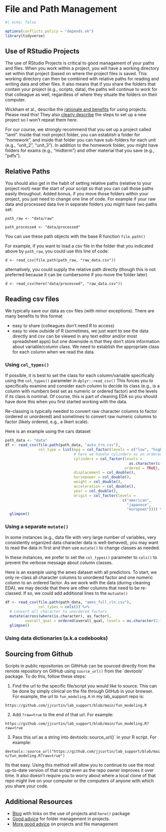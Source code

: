 # File and Path Management

```r
#| echo: false

options(conflicts.policy = "depends.ok")
library(tidyverse)
```

## Use of RStudio Projects
The use of RStudio Projects is critical to good managament of your paths and files.  When you work within a project, you will have a working directory set within that project (based on where the project files is saved.  This working directory can then be combined with relative paths for reading and writing data and other files.   It also means that if you share the folders that contain your project (e.g., scripts, data), the paths will continue to work for that colleague as well, regardless of where they situate the folders on their computer.

Wickham et al., describe the [rationale and benefits](https://r4ds.hadley.nz/workflow-scripts.html#projects) for using projects.  Please read this!   They also [clearly describe](https://r4ds.hadley.nz/workflow-scripts.html#rstudio-projects) the steps to set up a new project so I won't repeat them here. 

For our course, we strongly recommend that you set up a project called "iaml".  Inside that root project folder, you can establish a folder for "homework", and inside that folder you can have sub-folders for each unit (e.g., "unit_2", "unit_3"). In addition to the homework folder, you might have folders for exams (e.g., "midterm") and other material that you save (e.g., "pdfs").

## Relative Paths       
You should also get in the habit of setting relative paths (relative to your project root) near the start of your script so that you can call those paths easily throughout.  Added bonus, if you move those folders within your project, you just need to change one line of code.  For example if your raw data and processed data live in separate folders you might have two paths set:

`path_raw <- "data/raw"`

`path_processed <- "data/processed"`

You can use these path objects with the base R function `file.path()`  

For example, if you want to load a csv file in the folder that you indicated above by `path_raw`, you could use this line of code:

`d <- read_csv(file.path(path_raw, "raw_data.csv"))`

alternatively, you could supply the relative path directly (though this is not preferred because it can be cumbersome if you move the folder later)

`d <- read_csv(here("data/processed", "raw_data.csv"))`

## Reading csv files

We typically save our data as csv files (with minor exceptions).  There are many benefits to this format

- easy to share (colleagues don't need R to access)
- easy to view outside of R (sometimes, we just want to see the data directly and csv can be viewed in any text editor and/or most spreadsheet apps) but one downside is that they don't store information about variable/column class.  We need to establish the appropriate class for each column when we read the data.

### Using `col_types()`

If possible, it is best to set the class for each column/variable specifically using
the `col_types()` parameter in `dplyr::read_csv()`  This forces you to specifically examine and consider each column to decide its class (e.g., is a column with numbers best set as numeric or ordered factor) and the levels if its class is nominal.  Of course, this is part of cleaning EDA so you should have done this when you first started working with the data.

Re-classing is typically needed to convert raw character columns to factor (ordered or unordered) and sometimes to convert raw numeric columns to factor (likely ordered, e.g., a likert scale). 

Here is an example using the cars dataset

```r
path_data <- "data"
df <- read_csv(file.path(path_data, "auto_trn.csv"),
               col_type = list(mpg = col_factor(levels = c("low", "high")),
                               # here we handle cylinders as an ordered factor
                               cylinders = col_factor(levels = 
                                                        as.character(c(3,4,5,6,8)), 
                                                      ordered = TRUE),   
                               displacement = col_double(),
                               horsepower = col_double(),
                               weight = col_double(),
                               acceleration = col_double(),
                               year = col_double(),
                               origin = col_factor(levels = 
                                                     c("american", 
                                                       "japanese", 
                                                       "european")))) %>% 
  glimpse()
```

### Using a separate `mutate()`

In some instances (e.g., data file with very large number of variables, very consistently organized data character data is well-behaved), you may want to read the data in first and then use `mutate()` to change classes as needed.  

In these instances, we prefer to set the `col_types()` parameter to `cols()` to prevent the verbose message about column classes.

Here is an example using the ames dataset with all predictors.  To start, we only re-class all character columns to unordered factor and one numeric column to an ordered factor.  As we work with the data (during cleaning EDA), we may decide that there are other columns that need to be re-classed. If so, we could add additional lines to the `mutuate()`

```r
df <- read_csv(file.path(path_data, "ames_full_cln.csv"),
               col_types = cols()) %>% 
  # convert all character to unordered factors
  mutate(across(where(is.character), as_factor),
         overall_qual = ordered(overall_qual, levels = as.character(1:10))) %>% 
  glimpse()
```

### Using data dictionaries (a.k.a codebooks)


## Sourcing from Github
Scripts in public repositories on GithHub can be sourced directly from the remote repository on GitHub using `source_url()` from the `devtools' package.  To do this, follow these steps:

1. Find the url to the specific file/script you would like to source.  This can be done by simply clinical on the file through GitHub in your browser.  For example, the url to `fun_modeling.R` in my lab_support repo is: 

`https://github.com/jjcurtin/lab_support/blob/main/fun_modeling.R`

2.  Add `?raw=true` to the end of that url.  For example:

`https://github.com/jjcurtin/lab_support/blob/main/fun_modeling.R?raw=true`

3.  Pass this url as a string into devtools::source_url()` in your R script.  For example:

`devtools::source_url("https://github.com/jjcurtin/lab_support/blob/main/fun_modeling.R?raw=true")`

Its that easy.  Using this method will allow you to continue to use the most up-to-date version of that script even as the repo owner improves it over time.  It also doesn't require you to worry about where a local clone of that repo might live on your computer or the computers of anyone with which you share your code.


## Additional Resources
* [Blog](https://malco.io/2018/11/05/why-should-i-use-the-here-package-when-i-m-already-using-projects/) with links on the use of projects and `here()` package
* [Good advice](https://bookdown.org/daniel_dauber_io/r4np_book/starting-your-r-projects.html#organising-your-projects) for folder management in projects.
* [More good advice](https://www.r-bloggers.com/2020/01/rstudio-projects-and-working-directories-a-beginners-guide/) on projects and file management
